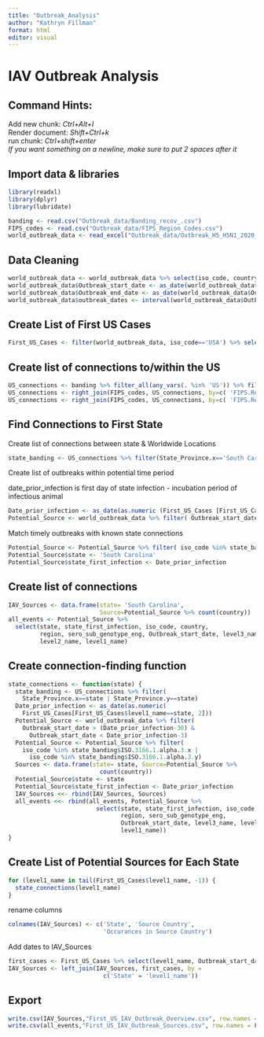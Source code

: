 ```yaml
---
title: "Outbreak_Analysis"
author: "Kathryn Fillman"
format: html
editor: visual
---
```


# IAV Outbreak Analysis

## Command Hints:

Add new chunk: *Ctrl+Alt+I*\
Render document: *Shift+Ctrl+k*\
run chunk: *Ctrl+shift+enter*\
*If you want something on a newline, make sure to put 2 spaces after it*

## Import data & libraries

```r
library(readxl)
library(dplyr)
library(lubridate)

banding <- read.csv("Outbreak_data/Banding_recov_.csv")
FIPS_codes <- read.csv("Outbreak_data/FIPS_Region_Codes.csv")
world_outbreak_data <- read_excel("Outbreak_data/Outbreak_H5_H5N1_2020_Sept2023_World.xlsx", sheet = "outbreaks")
```

## Data Cleaning

```r
world_outbreak_data <- world_outbreak_data %>% select(iso_code, country, region, Outbreak_start_date, Outbreak_end_date, Epi_unit, sero_sub_genotype_eng, level3_name, level2_name, level1_name, country_unique_code)
world_outbreak_data$Outbreak_start_date <- as_date(world_outbreak_data$Outbreak_start_date)
world_outbreak_data$Outbreak_end_date <- as_date(world_outbreak_data$Outbreak_end_date)
world_outbreak_data$outbreak_dates <- interval(world_outbreak_data$Outbreak_start_date, world_outbreak_data$Outbreak_end_date)
```

## Create List of First US Cases

```r
First_US_Cases <- filter(world_outbreak_data, iso_code=='USA') %>% select(Outbreak_start_date, Outbreak_end_date, outbreak_dates, level2_name, level1_name, country_unique_code) %>% arrange(Outbreak_start_date) %>% distinct(level1_name, .keep_all = TRUE)
```

## Create list of connections to/within the US

```r
US_connections <- banding %>% filter_all(any_vars(. %in% 'US')) %>% filter(!(FIPS_ADMIN_banding==FIPS_ADMIN_Recov)) %>% select(FIPS_ADMIN_banding, FIPS_ADMIN_Recov)
US_connections <- right_join(FIPS_codes, US_connections, by=c( 'FIPS.Region.Code'='FIPS_ADMIN_banding'))
US_connections <- right_join(FIPS_codes, US_connections, by=c( 'FIPS.Region.Code'='FIPS_ADMIN_Recov'))
```

## Find Connections to First State

Create list of connections between state & Worldwide Locations

```r
state_banding <- US_connections %>% filter(State_Province.x=='South Carolina' | State_Province.y=='South Carolina')
```

Create list of outbreaks within potential time period

date_prior_infection is first day of state infection - incubation period of infectious animal

```r
Date_prior_infection <- as_date(as.numeric (First_US_Cases [First_US_Cases$level1_name== 'South Carolina', 2])-3)
Potential_Source <- world_outbreak_data %>% filter( Outbreak_start_date > (Date_prior_infection-30) & Outbreak_start_date < Date_prior_infection-3)
```

Match timely outbreaks with known state connections

```r
Potential_Source <- Potential_Source %>% filter( iso_code %in% state_banding$ISO.3166.1.alpha.3.x | iso_code %in% state_banding$ISO.3166.1.alpha.3.y)
Potential_Source$state <- 'South Carolina'
Potential_Source$state_first_infection <- Date_prior_infection
```

## Create list of connections

```r
IAV_Sources <- data.frame(state= 'South Carolina',
                          Source=Potential_Source %>% count(country))
all_events <- Potential_Source %>%
  select(state, state_first_infection, iso_code, country,
         region, sero_sub_genotype_eng, Outbreak_start_date, level3_name, 
         level2_name, level1_name)
```

## Create connection-finding function

```r
state_connections <- function(state) {
  state_banding <- US_connections %>% filter(
    State_Province.x==state | State_Province.y==state)
  Date_prior_infection <- as_date(as.numeric(
    First_US_Cases[First_US_Cases$level1_name==state, 2]))
  Potential_Source <- world_outbreak_data %>% filter(
    Outbreak_start_date > (Date_prior_infection-30) &
      Outbreak_start_date < Date_prior_infection-3)
  Potential_Source <- Potential_Source %>% filter(
    iso_code %in% state_banding$ISO.3166.1.alpha.3.x |
      iso_code %in% state_banding$ISO.3166.1.alpha.3.y)
  Sources <- data.frame(state= state, Source=Potential_Source %>%
                          count(country))
  Potential_Source$state <- state
  Potential_Source$state_first_infection <- Date_prior_infection
  IAV_Sources <<- rbind(IAV_Sources, Sources)
  all_events <<- rbind(all_events, Potential_Source %>%
                         select(state, state_first_infection, iso_code, country,
                                region, sero_sub_genotype_eng, 
                                Outbreak_start_date, level3_name, level2_name,
                                level1_name))
}
```

## Create List of Potential Sources for Each State

```r
for (level1_name in tail(First_US_Cases$level1_name, -1)) {
  state_connections(level1_name)
}
```

rename columns

```r
colnames(IAV_Sources) <- c('State', 'Source Country',
                           'Occurances in Source Country')
```

Add dates to IAV_Sources

```r
first_cases <- First_US_Cases %>% select(level1_name, Outbreak_start_date)
IAV_Sources <- left_join(IAV_Sources, first_cases, by =
                           c('State' = 'level1_name'))
```

## Export

```r
write.csv(IAV_Sources,"First_US_IAV_Outbreak_Overview.csv", row.names = FALSE)
write.csv(all_events,"First_US_IAV_Outbreak_Sources.csv", row.names = FALSE)
```
